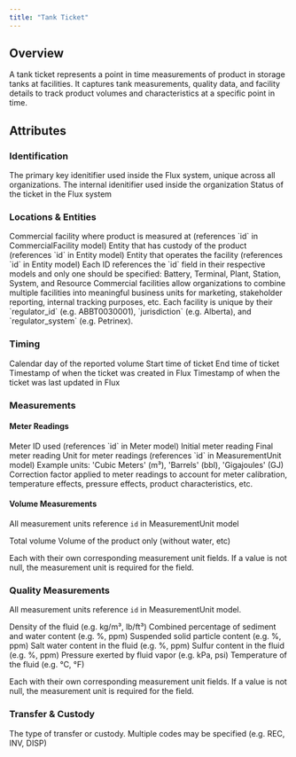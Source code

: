 ```yaml
---
title: "Tank Ticket"
---
```


## Overview

A tank ticket represents a point in time measurements of product in storage tanks at facilities. It captures tank measurements, quality data, and facility details to track product volumes and characteristics at a specific point in time.

## Attributes

### Identification

<ResponseField name="ID" required>
  The primary key idenitifier used inside the Flux system, unique across all
  organizations.
</ResponseField>

<ResponseField name="External ID" required>
  The internal idenitifier used inside the organization
</ResponseField>

<ResponseField name="Status" required>
  Status of the ticket in the Flux system
</ResponseField>

### Locations & Entities

<ResponseField name="Commercial Facility" required>
  Commercial facility where product is measured at (references `id` in
  CommercialFacility model)
</ResponseField>

<ResponseField name="Commercial Entity" required>
  Entity that has custody of the product (references `id` in Entity model)
</ResponseField>

<ResponseField name="Facility Operator" required>
  Entity that operates the facility (references `id` in Entity model)
</ResponseField>

<ResponseField name="Facility" required>
  Each ID references the `id` field in their respective models and only one
  should be specified: Battery, Terminal, Plant, Station, System, and Resource
</ResponseField>

<Info>
  Commercial facilities allow organizations to combine multiple facilities into
  meaningful business units for marketing, stakeholder reporting, internal
  tracking purposes, etc.
</Info>

<Info>
  Each facility is unique by their `regulator_id` (e.g. ABBT0030001),
  `jurisdiction` (e.g. Alberta), and `regulator_system` (e.g. Petrinex).
</Info>

### Timing

<ResponseField name="Production Date" required>
  Calendar day of the reported volume
</ResponseField>

<ResponseField name="Start" required>
  Start time of ticket
</ResponseField>

<ResponseField name="End" required>
  End time of ticket
</ResponseField>

<ResponseField name="Created At">
  Timestamp of when the ticket was created in Flux
</ResponseField>

<ResponseField name="Updated At">
  Timestamp of when the ticket was last updated in Flux
</ResponseField>

### Measurements

#### Meter Readings

<ResponseField name="Meter" required>
  Meter ID used (references `id` in Meter model)
</ResponseField>

<ResponseField name="Start Reading" required>
  Initial meter reading
</ResponseField>

<ResponseField name="End Reading" required>
  Final meter reading
</ResponseField>

<ResponseField name="Measurement Unit" required>
  Unit for meter readings (references `id` in MeasurementUnit model) Example
  units: 'Cubic Meters' (m³), 'Barrels' (bbl), 'Gigajoules' (GJ)
</ResponseField>

<ResponseField name="Factor" required>
  Correction factor applied to meter readings to account for meter calibration,
  temperature effects, pressure effects, product characteristics, etc.
</ResponseField>

#### Volume Measurements

All measurement units reference `id` in MeasurementUnit model

<ResponseField name="Volume" required>
  Total volume
</ResponseField>

<ResponseField name="Net Volume">
  Volume of the product only (without water, etc)
</ResponseField>

Each with their own corresponding measurement unit fields. If a value is not
null, the measurement unit is required for the field.

### Quality Measurements

All measurement units reference `id` in MeasurementUnit model.

<ResponseField name="Density" required>
  Density of the fluid (e.g. kg/m³, lb/ft³)
</ResponseField>

<ResponseField name="BSW" required>
  Combined percentage of sediment and water content (e.g. %, ppm)
</ResponseField>

<ResponseField name="Solids">
  Suspended solid particle content (e.g. %, ppm)
</ResponseField>

<ResponseField name="Saltwater">
  Salt water content in the fluid (e.g. %, ppm)
</ResponseField>

<ResponseField name="Sulfur">
  Sulfur content in the fluid (e.g. %, ppm)
</ResponseField>

<ResponseField name="Vapor Pressure">
  Pressure exerted by fluid vapor (e.g. kPa, psi)
</ResponseField>

<ResponseField name="Temperature">
  Temperature of the fluid (e.g. °C, °F)
</ResponseField>

Each with their own corresponding measurement unit fields. If a value is not
null, the measurement unit is required for the field.

### Transfer & Custody

<ResponseField name="Codes" required>
  The type of transfer or custody. Multiple codes may be specified (e.g. REC,
  INV, DISP)
</ResponseField>
